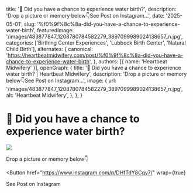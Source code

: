   title: '🌊 Did you have a chance to experience water birth?',
  description: 'Drop a picture or memory below👇See Post on Instagram...',
  date: '2025-05-01',
  slug: '%f0%9f%8c%8a-did-you-have-a-chance-to-experience-water-birth',
  featuredImage: '/images/483877847_1208780784582279_3897099989024138657_n.jpg',
  categories: ['Birthing Center Experiences', 'Lubbock Birth Center', 'Natural Child Birth'],
  alternates: {
    canonical: 'https://heartbeatmidwifery.com/post/%f0%9f%8c%8a-did-you-have-a-chance-to-experience-water-birth',
  },
  authors: [{ name: 'Heartbeat Midwifery' }],
  openGraph: {
    title: '🌊 Did you have a chance to experience water birth? | Heartbeat Midwifery',
    description: 'Drop a picture or memory below👇See Post on Instagram...',
    image: {
      url: '/images/483877847_1208780784582279_3897099989024138657_n.jpg',
      alt: 'Heartbeat Midwifery',
    },
  },
}


# 🌊 Did you have a chance to experience water birth?

<Image
  src="/images/483877847_1208780784582279_3897099989024138657_n.jpg"
  size="large"
  wrap={true}
/>

Drop a picture or memory below👇

<Button
  href="https://www.instagram.com/p/DHfTdY8Cqy7/"
  wrap={true}
>
  See Post on Instagram
</Button>

